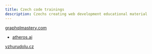 ```yaml
---
title: Czech code trainings
description: Czechs creating web development educational material
---
```


[graphqlmastery.com](https://graphqlmastery.com/course/graphql-language)

- [atheros.ai](https://atheros.ai/)

[vzhurudolu.cz](vzhurudolu.cz)

